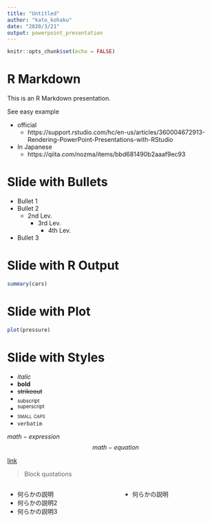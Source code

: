 ```yaml
---
title: "Untitled"
author: "kato_kohaku"
date: "2020/3/21"
output: powerpoint_presentation
---
```


```r
knitr::opts_chunk$set(echo = FALSE)
```

# R Markdown

This is an R Markdown presentation. 

See easy example

- official
  - https://support.rstudio.com/hc/en-us/articles/360004672913-Rendering-PowerPoint-Presentations-with-RStudio
- In Japanese 
  - https://qiita.com/nozma/items/bbd681490b2aaaf9ec93


# Slide with Bullets

- Bullet 1
- Bullet 2
  - 2nd Lev.
    - 3rd Lev.
      - 4th Lev.
- Bullet 3

# Slide with R Output

```r
summary(cars)
```

# Slide with Plot

```r
plot(pressure)
```


# Slide with Styles

* *italic* 
* **bold** 
* ~~strikeout~~ 
* ~subscript~
* ^superscript^
* [small caps]{.smallcaps} 
* `verbatim`

$math-expression$
$$math-equation$$

[link](target) 

> Block quotations


::::::::::::::: {.columns}
::: {.column}
- 何らかの説明
- 何らかの説明2
- 何らかの説明3
:::

::: {.column}
- 何らかの説明
:::
::::::::::::::::::::::::::